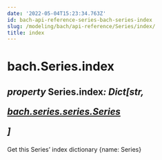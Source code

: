 ```yaml
---
date: '2022-05-04T15:23:34.763Z'
id: bach-api-reference-series-bach-series-index
slug: /modeling/bach/api-reference/Series/index/
title: index
---
```


# bach.Series.index

<div className="property">

<h2 className="signature-property"><span className="type-annotation"><em>property</em></span> <span className="additional-name">Series.</span><span className="name">index</span><span className="type-annotation"><em>: Dict[str, 

 [bach.series.series.Series](/docs/modeling/bach/api-reference/Series/bach.Series.index/)

]

</em></span> </h2>


<div className="content">

Get this Series’ index dictionary {name: Series}


</div>


</div>
